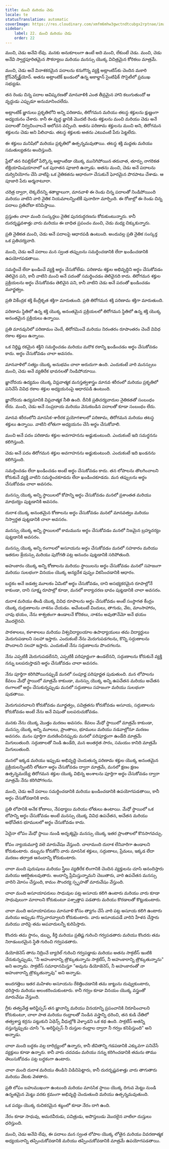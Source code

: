 ```yaml
---
title: మంచి మరియు చెడు
locale: te
statusTranslation: automatic
coverImage: https://res.cloudinary.com/xmfm6mhw3gwctndtcubgx2rptnae/image/upload/v1740337243/small_cover_educacion_fundamental_a051170f1c.webp
sidebar:
    label: 22. మంచి మరియు చెడు
    order: 22
---
```

మంచి, చెడు అనేవి లేవు. మనకు అనుకూలంగా ఉంటే అది మంచి, లేకుంటే చెడు. మంచి, చెడు అనేవి స్వార్థపూరితమైన సౌకర్యాలు మరియు మనస్సు యొక్క విచిత్రమైన కోరికలు మాత్రమే.

మంచి, చెడు అనే వినాశకరమైన పదాలను కనుగొన్న వ్యక్తి అట్లాంటిస్‌కు చెందిన మకారి క్రోన్‌వెర్న్‌క్జ్‌యోన్. అతను అట్లాంటిక్ ఖండంలో ఉన్న అకాల్డాన్ సైంటిఫిక్ సొసైటీలో ప్రముఖ సభ్యుడు.

తన రెండు చిన్న పదాల ఆవిష్కరణతో మానవాళికి ఎంత తీవ్రమైన హాని కలుగుతుందో ఆ వృద్ధుడు ఎప్పుడూ అనుమానించలేదు.

అట్లాంటిక్ జ్ఞానులు ప్రకృతిలోని అన్ని పరిణామ, తిరోగమన మరియు తటస్థ శక్తులను క్షుణ్ణంగా అధ్యయనం చేశారు. కానీ ఈ వృద్ధ జ్ఞానికి మొదటి రెండు శక్తులను మంచి మరియు చెడు అనే పదాలతో నిర్వచించాలనే ఆలోచన వచ్చింది. అతను పరిణామ శక్తులను మంచి అని, తిరోగమన శక్తులను చెడు అని పిలిచాడు. తటస్థ శక్తులకు అతను ఎటువంటి పేరు పెట్టలేదు.

ఈ శక్తులు మనిషిలో మరియు ప్రకృతిలో ఉత్పన్నమవుతాయి. తటస్థ శక్తి మద్దతు మరియు సమతుల్యతను అందిస్తుంది.

ప్లేటో తన రిపబ్లిక్‌లో పేర్కొన్న అట్లాంటిడా యొక్క మునిగిపోయిన తరువాత, తూర్పు నాగరికత టిక్లియామిషయానాలో ఒక పురాతన పూజారి ఉన్నాడు. అతను మంచి, చెడు అనే పదాలను దుర్వినియోగం చేసి వాటిపై ఒక నైతికతను ఆధారంగా చేసుకునే ఘోరమైన పొరపాటు చేశాడు. ఆ పూజారి పేరు అర్మనాటూరా.

చరిత్ర ద్వారా, లెక్కలేనన్ని శతాబ్దాలుగా, మానవాళి ఈ రెండు చిన్న పదాలతో నిండిపోయింది మరియు వాటిని వారి నైతిక నియమాలన్నింటికీ పునాదిగా మార్చింది. ఈ రోజుల్లో ఈ రెండు చిన్న పదాలు ప్రతిచోటా కనిపిస్తాయి.

ప్రస్తుతం చాలా మంది సంస్కర్తలు నైతిక పునరుద్ధరణను కోరుకుంటున్నారు. కానీ దురదృష్టవశాత్తు వారు మరియు ఈ బాధిత ప్రపంచం మంచి, చెడు మధ్య చిక్కుకున్నారు.

ప్రతి నైతికత మంచి, చెడు అనే పదాలపై ఆధారపడి ఉంటుంది. అందువల్ల ప్రతి నైతిక సంస్కర్త ఒక ప్రతిచర్యవాది.

మంచి, చెడు అనే పదాలు మన స్వంత తప్పులను సమర్థించడానికి లేదా ఖండించడానికి ఉపయోగపడతాయి.

సమర్థించే లేదా ఖండించే వ్యక్తి అర్థం చేసుకోలేడు. పరిణామ శక్తుల అభివృద్ధిని అర్థం చేసుకోవడం తెలివైన పని, కానీ వాటిని మంచి అనే పదంతో సమర్థించడం తెలివైనది కాదు. తిరోగమన శక్తుల ప్రక్రియలను అర్థం చేసుకోవడం తెలివైన పని, కానీ వాటిని చెడు అనే పదంతో ఖండించడం మూర్ఖత్వం.

ప్రతి వికేంద్రక శక్తి కేంద్రీకృత శక్తిగా మారుతుంది. ప్రతి తిరోగమన శక్తి పరిణామ శక్తిగా మారుతుంది.

పరిణామ స్థితిలో ఉన్న శక్తి యొక్క అనంతమైన ప్రక్రియలలో తిరోగమన స్థితిలో ఉన్న శక్తి యొక్క అనంతమైన ప్రక్రియలు ఉన్నాయి.

ప్రతి మానవునిలో పరిణామం చెందే, తిరోగమించే మరియు నిరంతరం రూపాంతరం చెందే వివిధ రకాల శక్తులు ఉన్నాయి.

ఒక నిర్దిష్ట రకమైన శక్తిని సమర్థించడం మరియు మరొక రకాన్ని ఖండించడం అర్థం చేసుకోవడం కాదు. అర్థం చేసుకోవడం చాలా అవసరం.

మానవాళిలో సత్యం యొక్క అనుభవం చాలా అరుదుగా ఉంది. ఎందుకంటే వారి మనస్సులు మంచి, చెడు అనే వ్యతిరేక భావనలతో నిండిపోయాయి.

జ్ఞానోదయ ఉద్యమం యొక్క విప్లవాత్మక మనస్తత్వశాస్త్రం మానవ శరీరంలో మరియు ప్రకృతిలో పనిచేసే వివిధ రకాల శక్తుల అధ్యయనంపై ఆధారపడి ఉంటుంది.

జ్ఞానోదయ ఉద్యమానికి విప్లవాత్మక నీతి ఉంది. దీనికి ప్రతిచర్యవాదుల నైతికతతో సంబంధం లేదు. మంచి, చెడు అనే సంప్రదాయ మరియు వెనుకబడిన పదాలతో కూడా సంబంధం లేదు.

మానవ శరీరంలోని మానసిక-శారీరక ప్రయోగశాలలో పరిణామ, తిరోగమన మరియు తటస్థ శక్తులు ఉన్నాయి. వాటిని లోతుగా అధ్యయనం చేసి అర్థం చేసుకోవాలి.

మంచి అనే పదం పరిణామ శక్తుల అవగాహనను అడ్డుకుంటుంది. ఎందుకంటే ఇది సమర్థనను కలిగిస్తుంది.

చెడు అనే పదం తిరోగమన శక్తుల అవగాహనను అడ్డుకుంటుంది. ఎందుకంటే ఇది ఖండనను కలిగిస్తుంది.

సమర్థించడం లేదా ఖండించడం అంటే అర్థం చేసుకోవడం కాదు. తన లోపాలను తొలగించాలని కోరుకునే వ్యక్తి వాటిని సమర్థించకూడదు లేదా ఖండించకూడదు. మన తప్పులను అర్థం చేసుకోవడం చాలా అవసరం.

మనస్సు యొక్క అన్ని స్థాయిలలో కోపాన్ని అర్థం చేసుకోవడం మనలో ప్రశాంతత మరియు మాధుర్యం పుట్టడానికి అవసరం.

దురాశ యొక్క అనంతమైన కోణాలను అర్థం చేసుకోవడం మనలో మానవత్వం మరియు నిస్వార్థత పుట్టడానికి చాలా అవసరం.

మనస్సు యొక్క అన్ని స్థాయిలలో కామమును అర్థం చేసుకోవడం మనలో నిజమైన బ్రహ్మచర్యం పుట్టడానికి అవసరం.

మనస్సు యొక్క అన్ని రంగాలలో అసూయను అర్థం చేసుకోవడం మనలో సహకారం మరియు ఇతరుల శ్రేయస్సు మరియు పురోగతి పట్ల ఆనందం పుట్టడానికి సరిపోతుంది.

అహంకారం యొక్క అన్ని కోణాలను మరియు స్థాయిలను అర్థం చేసుకోవడం మనలో సహజంగా మరియు సులభంగా వినయం యొక్క అన్యదేశ పుష్పం వికసించడానికి ఆధారం.

బద్ధకం అనే జడత్వ మూలకం ఏమిటో అర్థం చేసుకోవడం, దాని అసభ్యకరమైన రూపాల్లోనే కాకుండా, దాని సూక్ష్మ రూపాల్లో కూడా, మనలో కార్యాచరణ భావం పుట్టడానికి చాలా అవసరం.

దురాశ మరియు తిండి యొక్క వివిధ రూపాలను అర్థం చేసుకోవడం అంటే సంస్థాగత కేంద్రం యొక్క దుర్గుణాలను నాశనం చేయడం. అవేంటంటే విందులు, తాగుడు, వేట, మాంసాహారం, చావు భయం, నేను శాశ్వతంగా ఉండాలనే కోరికలు, నాశనం అవుతానేమో అనే భయం మొదలైనవి.

పాఠశాలలు, కళాశాలలు మరియు విశ్వవిద్యాలయాల ఉపాధ్యాయులు తమ విద్యార్థులు మెరుగుపడాలని సలహా ఇస్తారు. ఎందుకంటే నేను మెరుగుపడగలను, కొన్ని సద్గుణాలను పొందాలని సలహా ఇస్తారు. ఎందుకంటే నేను సద్గుణాలను పొందగలను.

నేను ఎప్పటికీ మెరుగుపడలేనని, ఎప్పటికీ పరిపూర్ణంగా ఉండలేనని, సద్గుణాలను కోరుకునే వ్యక్తి నన్ను బలపరుస్తాడని అర్థం చేసుకోవడం చాలా అవసరం.

నేను పూర్తిగా కరిగిపోయినప్పుడే మనలో సంపూర్ణ పరిపూర్ణత పుడుతుంది. మన లోపాలను కేవలం మేధో స్థాయిలో మాత్రమే కాకుండా, మనస్సు యొక్క అన్ని ఉపచేతన మరియు అచేతన రంగాలలో అర్థం చేసుకున్నప్పుడు మనలో సద్గుణాలు సహజంగా మరియు సులభంగా పుడతాయి.

మెరుగుపరచాలని కోరుకోవడం మూర్ఖత్వం, పవిత్రతను కోరుకోవడం అసూయ, సద్గుణాలను కోరుకోవడం అంటే నేను అనే విషంతో బలపరుచుకోవడం.

మనకు నేను యొక్క మొత్తం మరణం అవసరం. కేవలం మేధో స్థాయిలో మాత్రమే కాకుండా, మనస్సు యొక్క అన్ని మూలలు, ప్రాంతాలు, భూములు మరియు నడవాల్లోనూ మరణం అవసరం. మనం పూర్తిగా మరణించినప్పుడు మనలో పరిపూర్ణంగా ఉండేది మాత్రమే మిగులుతుంది. సద్గుణాలతో నిండి ఉండేది, మన అంతర్గత సారం, సమయం కానిది మాత్రమే మిగులుతుంది.

మనలో ఇక్కడ మరియు ఇప్పుడు అభివృద్ధి చెందుతున్న పరిణామ శక్తుల యొక్క అనంతమైన ప్రక్రియలన్నింటినీ లోతుగా అర్థం చేసుకోవడం ద్వారా మాత్రమే, మనలో క్షణం క్షణం ఉత్పన్నమయ్యే తిరోగమన శక్తుల యొక్క విభిన్న అంశాలను పూర్తిగా అర్థం చేసుకోవడం ద్వారా మాత్రమే నేను కరిగిపోగలను.

మంచి, చెడు అనే పదాలు సమర్థించడానికి మరియు ఖండించడానికి ఉపయోగపడతాయి, కానీ అర్థం చేసుకోవడానికి కాదు.

ప్రతి లోపానికి అనేక కోణాలు, నేపథ్యాలు మరియు లోతులు ఉంటాయి. మేధో స్థాయిలో ఒక లోపాన్ని అర్థం చేసుకోవడం అంటే మనస్సు యొక్క వివిధ ఉపచేతన, అచేతన మరియు అథోచేతన భూములలో అర్థం చేసుకోవడం కాదు.

ఏదైనా లోపం మేధో స్థాయి నుండి అదృశ్యమై మనస్సు యొక్క ఇతర ప్రాంతాలలో కొనసాగవచ్చు.

కోపం న్యాయమూర్తి వలె మారువేషం వేస్తుంది. చాలామంది దురాశ లేనివారిగా ఉండాలని కోరుకుంటారు. డబ్బును కోరుకోని వారు మానసిక శక్తులు, సద్గుణాలు, ప్రేమలు, ఇక్కడ లేదా మరణం తర్వాత ఆనందాన్ని కోరుకుంటారు.

చాలా మంది పురుషులు మరియు స్త్రీలు వ్యతిరేక లింగానికి చెందిన వ్యక్తులను చూసి ఆనందిస్తారు మరియు ఆకర్షితులవుతారు. అందాన్ని ప్రేమిస్తున్నామని చెబుతారు, వారి ఉపచేతన మనస్సు వారిని మోసం చేస్తుంది, కామం సౌందర్య స్పృహతో మారువేషం వేస్తుంది.

చాలా మంది అసూయాపరులు సాధువుల పట్ల అసూయ కలిగి ఉంటారు మరియు వారు కూడా సాధువులుగా మారాలని కోరుకుంటూ పశ్చాత్తాప పడతారు మరియు కొరడాలతో కొట్టుకుంటారు.

చాలా మంది అసూయాపరులు మానవాళి కోసం త్యాగం చేసే వారి పట్ల అసూయ కలిగి ఉంటారు మరియు అప్పుడు గొప్పవారవ్వాలని కోరుకుంటారు. వారు అసూయపడే వారిని హేళన చేస్తారు మరియు వారిపై తమ అపవాదులన్నీ కురిపిస్తారు.

కొందరు తమ స్థానం, డబ్బు, కీర్తి మరియు ప్రతిష్ట గురించి గర్వపడతారు మరియు కొందరు తమ నిరాడంబరమైన స్థితి గురించి గర్వపడతారు.

డియోజెనెస్ తాను నిద్రించే బ్యారెల్ గురించి గర్వపడ్డాడు మరియు అతను సాక్రటీస్ ఇంటికి చేరుకున్నప్పుడు, "నీ అహంకారాన్ని త్రొక్కుతున్నాను సాక్రటీస్, నీ అహంకారాన్ని త్రొక్కుతున్నాను" అని అన్నాడు. సాక్రటీస్ సమాధానమిస్తూ "అవును డియోజెనెస్, నీ అహంకారంతో నా అహంకారాన్ని త్రొక్కుతున్నావు" అని అన్నాడు.

అందగత్తెలు ఇతర మహిళల అసూయను రేకెత్తించడానికి తమ జుట్టును దువ్వుకుంటారు, ధరిస్తారు మరియు అలంకరించుకుంటారు. కానీ గర్వం కూడా వినయం యొక్క వస్త్రంతో మారువేషం వేస్తుంది.

గ్రీకు తత్వవేత్త అరిస్టిప్పస్ తన జ్ఞానాన్ని మరియు వినయాన్ని ప్రపంచానికి నిరూపించాలని కోరుకుంటూ, చాలా పాత మరియు రంధ్రాలతో నిండిన వస్త్రాన్ని ధరించి, తన కుడి చేతిలో తత్వశాస్త్ర కర్రను పట్టుకుని ఏథెన్స్ వీధుల్లోకి వెళ్ళాడని ఒక కథ ఉంది. సాక్రటీస్ అతన్ని వస్తున్నప్పుడు చూసి "ఓ అరిస్టిప్పస్ నీ దుస్తుల రంధ్రాల ద్వారా నీ గర్వం కనిపిస్తుంది" అని అన్నాడు.

చాలా మంది బద్ధకం వల్ల దారిద్ర్యంలో ఉన్నారు, కానీ జీవితాన్ని గడపడానికి ఎక్కువగా పనిచేసే వ్యక్తులు కూడా ఉన్నారు. కానీ వారు చదవడం మరియు నన్ను కరిగించడానికి తమను తాము తెలుసుకోవడం పట్ల బద్ధకంగా ఉంటారు.

చాలా మంది దురాశ మరియు తిండిని విడిచిపెట్టారు, కానీ దురదృష్టవశాత్తు వారు తాగుతారు మరియు వేటకు వెళతారు.

ప్రతి లోపం బహుముఖంగా ఉంటుంది మరియు మానసిక స్థాయి యొక్క దిగువ మెట్టు నుండి ఉన్నతమైన మెట్టు వరకు క్రమంగా అభివృద్ధి చెందుతుంది మరియు ఉత్పన్నమవుతుంది.

ఒక పద్యం యొక్క రుచికరమైన శబ్దంలో కూడా నేరం దాగి ఉంది.

నేరం కూడా సాధువు, అమరవీరుడు, పవిత్రుడు, అపొస్తలుడు మొదలైన వాటిలా దుస్తులు ధరిస్తుంది.

మంచి, చెడు అనేవి లేవు, ఈ పదాలు మన స్వంత లోపాల యొక్క లోతైన మరియు వివరణాత్మక అధ్యయనాన్ని తప్పించుకోవడానికి మరియు తప్పించుకోవడానికి మాత్రమే ఉపయోగపడతాయి.
